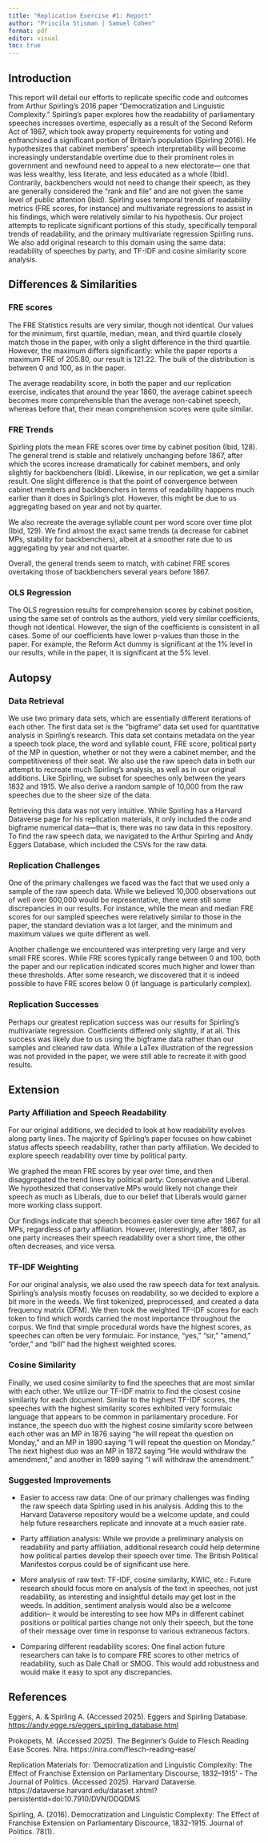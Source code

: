 ```yaml
---
title: "Replication Exercise #1: Report"
author: "Priscila Stisman | Samuel Cohen"
format: pdf
editor: visual
toc: true
---
```


## Introduction

This report will detail our efforts to replicate specific code and outcomes from Arthur Spirling’s 2016 paper “Democratization and Linguistic Complexity.” Spirling’s paper explores how the readability of parliamentary speeches increases overtime, especially as a result of the Second Reform Act of 1867, which took away property requirements for voting and enfranchised a significant portion of Britain’s population (Spirling 2016). He hypothesizes that cabinet members’ speech interpretability will become increasingly understandable overtime due to their prominent roles in government and newfound need to appeal to a new electorate— one that was less wealthy, less literate, and less educated as a whole (Ibid). Contrarily, backbenchers would not need to change their speech, as they are generally considered the “rank and file” and are not given the same level of public attention (Ibid). Spirling uses temporal trends of readability metrics (FRE scores, for instance) and multivariate regressions to assist in his findings, which were relatively similar to his hypothesis. Our project attempts to replicate significant portions of this study, specifically temporal trends of readability, and the primary multivariate regression Spirling runs. We also add original research to this domain using the same data: readability of speeches by party, and TF-IDF and cosine similarity score analysis.

## Differences & Similarities

### FRE scores

The FRE Statistics results are very similar, though not identical. Our values for the minimum, first quartile, median, mean, and third quartile closely match those in the paper, with only a slight difference in the third quartile. However, the maximum differs significantly: while the paper reports a maximum FRE of 205.80, our result is 121.22. The bulk of the distribution is between 0 and 100, as in the paper.

The average readability score, in both the paper and our replication exercise, indicates that around the year 1860, the average cabinet speech becomes more comprehensible than the average non-cabinet speech, whereas before that, their mean comprehension scores were quite similar.

### FRE Trends

Spirling plots the mean FRE scores over time by cabinet position (Ibid, 128). The general trend is stable and relatively unchanging before 1867, after which the scores increase dramatically for cabinet members, and only slightly for backbenchers (Ibid). Likewise, in our replication, we get a similar result. One slight difference is that the point of convergence between cabinet members and backbenchers in terms of readability happens much earlier than it does in Spirling’s plot. However, this might be due to us aggregating based on year and not by quarter. 

We also recreate the average syllable count per word score over time plot (Ibid, 129). We find almost the exact same trends (a decrease for cabinet MPs, stability for backbenchers), albeit at a smoother rate due to us aggregating by year and not quarter. 

Overall, the general trends seem to match, with cabinet FRE scores overtaking those of backbenchers several years before 1867.

### OLS Regression

The OLS regression results for comprehension scores by cabinet position, using the same set of controls as the authors, yield very similar coefficients, though not identical. However, the sign of the coefficients is consistent in all cases. Some of our coefficients have lower p-values than those in the paper. For example, the Reform Act dummy is significant at the 1% level in our results, while in the paper, it is significant at the 5% level.

## Autopsy

### Data Retrieval

We use two primary data sets, which are essentially different iterations of each other. The first data set is the “bigframe” data set used for quantitative analysis in Spirling’s research. This data set contains metadata on the year a speech took place, the word and syllable count, FRE score, political party of the MP in question, whether or not they were a cabinet member, and the competitiveness of their seat. We also use the raw speech data in both our attempt to recreate much Spirling’s analysis, as well as in our original additions. Like Spirling, we subset for speeches only between the years 1832 and 1915. We also derive a random sample of 10,000 from the raw speeches due to the sheer size of the data. 

Retrieving this data was not very intuitive. While Spirling has a Harvard Dataverse page for his replication materials, it only included the code and bigframe numerical data—that is, there was no raw data in this repository. To find the raw speech data, we navigated to the Arthur Spirling and Andy Eggers Database, which included the CSVs for the raw data.

### Replication Challenges

One of the primary challenges we faced was the fact that we used only a sample of the raw speech data. While we believed 10,000 observations out of well over 600,000 would be representative, there were still some discrepancies in our results. For instance, while the mean and median FRE scores for our sampled speeches were relatively similar to those in the paper, the standard deviation was a lot larger, and the minimum and maximum values we quite different as well.

Another challenge we encountered was interpreting very large and very small FRE scores. While FRE scores typically range between 0 and 100, both the paper and our replication indicated scores much higher and lower than these thresholds. After some research, we discovered that it is indeed possible to have FRE scores below 0 (if language is particularly complex).

### Replication Successes

Perhaps our greatest replication success was our results for Spirling's multivariate regression. Coefficients differed only slightly, if at all. This success was likely due to us using the bigframe data rather than our samples and cleaned raw data. While a LaTex illustration of the regression was not provided in the paper, we were still able to recreate it with good results.

## Extension

### Party Affiliation and Speech Readability

For our original additions, we decided to look at how readability evolves along party lines. The majority of Spirling's paper focuses on how cabinet status affects speech readability, rather than party affiliation. We decided to explore speech readability over time by political party.

We graphed the mean FRE scores by year over time, and then disaggregated the trend lines by political party: Conservative and Liberal. We hypothesized that conservative MPs would likely not change their speech as much as Liberals, due to our belief that Liberals would garner more working class support.

Our findings indicate that speech becomes easier over time after 1867 for all MPs, regardless of party affiliation. However, interestingly, after 1867, as one party increases their speech readability over a short time, the other often decreases, and vice versa.

### TF-IDF Weighting

For our original analysis, we also used the raw speech data for text analysis. Spirling's analysis mostly focuses on readability, so we decided to explore a bit more in the weeds. We first tokenized, preprocessed, and created a data frequency matrix (DFM). We then took the weighted TF-IDF scores for each token to find which words carried the most importance throughout the corpus. We find that simple procedural words have the highest scores, as speeches can often be very formulaic. For instance, "yes," "sir," "amend," "order," and "bill" had the highest weighted scores.

### Cosine Similarity

Finally, we used cosine similarity to find the speeches that are most similar with each other. We utilize our TF-IDF matrix to find the closest cosine similarity for each document. Similar to the highest TF-IDF scores, the speeches with the highest similarity scores exhibited very formulaic language that appears to be common in parliamentary procedure. For instance, the speech duo with the highest cosine similarity score between each other was an MP in 1876 saying "he will repeat the question on Monday," and an MP in 1890 saying "I will repeat the question on Monday." The next highest duo was an MP in 1872 saying "He would withdraw the amendment," and another in 1899 saying "I will withdraw the amendment."

### Suggested Improvements

-   Easier to access raw data: One of our primary challenges was finding the raw speech data Spirling used in his analysis. Adding this to the Harvard Dataverse repository would be a welcome update, and could help future researchers replicate and innovate at a much easier rate.

-   Party affiliation analysis: While we provide a preliminary analysis on readability and party affiliation, additional research could help determine how political parties develop their speech over time. The British Political Manifestos corpus could be of significant use here.

-   More analysis of raw text: TF-IDF, cosine similarity, KWIC, etc.: Future research should focus more on analysis of the text in speeches, not just readability, as interesting and insightful details may get lost in the weeds. In addition, sentiment analysis would also be a welcome addition– it would be interesting to see how MPs in different cabinet positions or political parties change not only their speech, but the tone of their message over time in response to various extraneous factors.

-   Comparing different readability scores: One final action future researchers can take is to compare FRE scores to other metrics of readability, such as Dale Chall or SMOG. This would add robustness and would make it easy to spot any discrepancies.

## References

Eggers, A. & Spirling A. (Accessed 2025). Eggers and Spirling Database. <https://andy.egge.rs/eggers_spirling_database.html>

Prokopets, M. (Accessed 2025). The Beginner’s Guide to Flesch Reading Ease Scores. Nira. https://nira.com/flesch-reading-ease/

Replication Materials for: 'Democratization and Linguistic Complexity: The Effect of Franchise Extension on Parliamentary Discourse, 1832--1915' - The Journal of Politics. (Accessed 2025). Harvard Dataverse. https://dataverse.harvard.edu/dataset.xhtml?persistentId=doi:10.7910/DVN/DDQDMS

Spirling, A. (2016). Democratization and Linguistic Complexity: The Effect of Franchise Extension on Parliamentary Discource, 1832-1915. Journal of Politics. 78(1).
